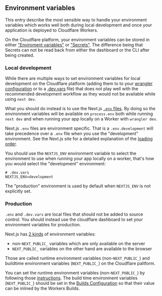 ## Environment variables

This entry describe the most sensible way to handle your environment variables which works well both during local development and once your application is deployed to Cloudflare Workers.

On the Cloudflare platform, your environment variables can be stored in either ["Enviroment variables"](https://developers.cloudflare.com/workers/configuration/environment-variables/) or ["Secrets"](https://developers.cloudflare.com/workers/configuration/secrets/). The difference being that Secrets can not be read back from either the dashboard or the CLI after being created.

### Local development

While there are multiple ways to set environment variables for local development on the Cloudflare platform (adding them to to your [wrangler configuration](https://developers.cloudflare.com/workers/configuration/secrets/) or to a [.dev.vars](https://developers.cloudflare.com/workers/configuration/secrets/) file) that does not play well with the recommended development workflow as they would not be available while using `next dev`.

What you should do instead is to use the Next.js [`.env` files](https://nextjs.org/docs/pages/building-your-application/configuring/environment-variables). By doing so the environment variables will be available on `process.env` both while running `next dev` and when running your app locally on a Worker with `wrangler dev`.

Next.js `.env` files are environment specific. That is a `.env.development` will take precedence over a `.env` file when you use the "development" environment. See the Next.js site for a detailed explanation of the [loading order](https://nextjs.org/docs/pages/building-your-application/configuring/environment-variables).

You should use the `NEXTJS_ENV` environment variable to select the environment to use when running your app locally on a worker, that's how you would select the "development" environment:

```plain
# .dev.vars
NEXTJS_ENV=development
```

The "production" environment is used by default when `NEXTJS_ENV` is not explicitly set.

### Production

`.env` and `.dev.vars` are local files that should not be added to source control. You should instead use the cloudflare dashboard to set your environment variables for production.

Next.js has [2 kinds](https://nextjs.org/docs/pages/building-your-application/configuring/environment-variables#bundling-environment-variables-for-the-browser) of environment variables:

- non-`NEXT_PUBLIC_` variables which are only available on the server
- `NEXT_PUBLIC_` variables on the other hand are available to the browser

Those are called runtime environment variables (non-`NEXT_PUBLIC_`) and buildtime environment variables (`NEXT_PUBLIC_`) on the Cloudflare paltform.

You can set the runtime environment variables (non-`NEXT_PUBLIC_`) by following those [instructions](https://developers.cloudflare.com/workers/configuration/environment-variables/#add-environment-variables-via-the-dashboard). The build time environment variables (`NEXT_PUBLIC_`) should be set in the [Builds Configuration](https://developers.cloudflare.com/workers/ci-cd/builds/configuration/) so that their value can be inlined by the Workers Builds.
